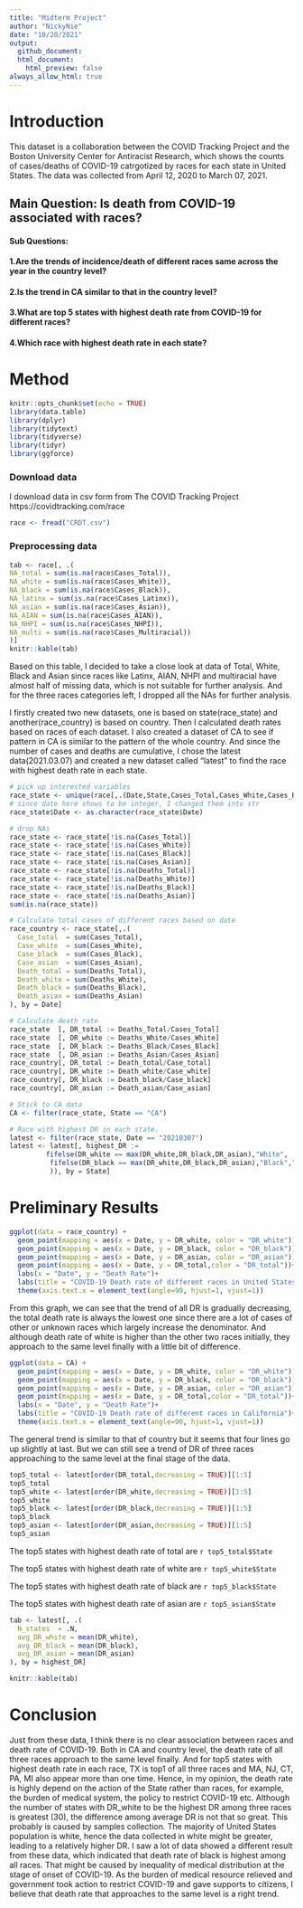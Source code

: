 ```yaml
---
title: "Midterm Project"
author: "NickyNie"
date: "10/20/2021"
output:
  github_document:
  html_document:
    html_preview: false
always_allow_html: true
---
```


# Introduction
This dataset is a collaboration between the COVID Tracking Project and the Boston University Center for Antiracist Research, which shows the counts of cases/deaths of COVID-19 catrgotized by races for each state in United States. The data was collected from April 12, 2020 to March 07, 2021. 

## Main Question: Is death from COVID-19 associated with races?

#### Sub Questions:
#### 1.Are the trends of incidence/death of different races same across the year in the country level?
#### 2.Is the trend in CA similar to that in the country level?
#### 3.What are top 5 states with highest death rate from COVID-19 for different races?
#### 4.Which race with highest death rate in each state?



# Method
```r
knitr::opts_chunk$set(echo = TRUE)
library(data.table)
library(dplyr)
library(tidytext)
library(tidyverse)
library(tidyr)
library(ggforce)
```

### Download data
I download data in csv form from The COVID Tracking Project https://covidtracking.com/race
```r
race <- fread("CRDT.csv")
```

### Preprocessing data

```r
tab <- race[, .(
NA_total = sum(is.na(race$Cases_Total)),
NA_white = sum(is.na(race$Cases_White)),
NA_black = sum(is.na(race$Cases_Black)),
NA_latinx = sum(is.na(race$Cases_Latinx)),
NA_asian = sum(is.na(race$Cases_Asian)),
NA_AIAN = sum(is.na(race$Cases_AIAN)),
NA_NHPI = sum(is.na(race$Cases_NHPI)),
NA_multi = sum(is.na(race$Cases_Multiracial))
)]
knitr::kable(tab)
```

Based on this table, I decided to take a close look at data of Total, White, Black and Asian since races like Latinx, AIAN, NHPI and multiracial have almost half of missing data, which is not suitable for further analysis. And for the three races categories left, I dropped all the NAs for further analysis. 

I firstly created two new datasets, one is based on state(race_state) and another(race_country) is based on country. Then I calculated death rates based on races of each dataset. I also created a dataset of CA to see if pattern in CA is similar to the pattern of the whole country. And since the number of cases and deaths are cumulative, I chose the latest data(2021.03.07) and created a new dataset called "latest" to find the race with highest death rate in each state.


```r
# pick up interested variables
race_state <- unique(race[,.(Date,State,Cases_Total,Cases_White,Cases_Black,Cases_Asian,Deaths_Total,Deaths_White,Deaths_Black,Deaths_Asian)])
# since date here shows to be integer, I changed them into str
race_state$Date <- as.character(race_state$Date)

# drop NAs
race_state <- race_state[!is.na(Cases_Total)]
race_state <- race_state[!is.na(Cases_White)]
race_state <- race_state[!is.na(Cases_Black)]
race_state <- race_state[!is.na(Cases_Asian)]
race_state <- race_state[!is.na(Deaths_Total)]
race_state <- race_state[!is.na(Deaths_White)]
race_state <- race_state[!is.na(Deaths_Black)]
race_state <- race_state[!is.na(Deaths_Asian)]
sum(is.na(race_state))

# Calculate total cases of different races based on date
race_country <- race_state[,.(
  Case_total  = sum(Cases_Total),
  Case_white  = sum(Cases_White),
  Case_black  = sum(Cases_Black),
  Case_asian  = sum(Cases_Asian),
  Death_total = sum(Deaths_Total),
  Death_white = sum(Deaths_White),
  Death_black = sum(Deaths_Black),
  Death_asian = sum(Deaths_Asian)
), by = Date]

# Calculate death rate
race_state  [, DR_total := Deaths_Total/Cases_Total]
race_state  [, DR_white := Deaths_White/Cases_White]
race_state  [, DR_black := Deaths_Black/Cases_Black]
race_state  [, DR_asian := Deaths_Asian/Cases_Asian]
race_country[, DR_total := Death_total/Case_total]
race_country[, DR_white := Death_white/Case_white]
race_country[, DR_black := Death_black/Case_black]
race_country[, DR_asian := Death_asian/Case_asian]

# Stick to CA data
CA <- filter(race_state, State == "CA")

# Race with highest DR in each state.
latest <- filter(race_state, Date == "20210307")
latest <- latest[, highest_DR := 
         fifelse(DR_white == max(DR_white,DR_black,DR_asian),"White",
          fifelse(DR_black == max(DR_white,DR_black,DR_asian),"Black","Asian"
          )), by = State]
```


# Preliminary Results
```r
ggplot(data = race_country) + 
  geom_point(mapping = aes(x = Date, y = DR_white, color = "DR_white"))+
  geom_point(mapping = aes(x = Date, y = DR_black, color = "DR_black"))+
  geom_point(mapping = aes(x = Date, y = DR_asian, color = "DR_asian"))+
  geom_point(mapping = aes(x = Date, y = DR_total,color = "DR_total"))+
  labs(x = "Date", y = "Death Rate")+
  labs(title = "COVID-19 Death rate of different races in United States")+
  theme(axis.text.x = element_text(angle=90, hjust=1, vjust=1))
```

From this graph, we can see that the trend of all DR is gradually decreasing, the total death rate is always the lowest one since there are a lot of cases of other or unknown races which largely increase the denominator. And although death rate of white is higher than the other two races initially, they approach to the same level finally with a little bit of difference.

```r
ggplot(data = CA) + 
  geom_point(mapping = aes(x = Date, y = DR_white, color = "DR_white"))+
  geom_point(mapping = aes(x = Date, y = DR_black, color = "DR_black"))+
  geom_point(mapping = aes(x = Date, y = DR_asian, color = "DR_asian"))+
  geom_point(mapping = aes(x = Date, y = DR_total,color = "DR_total"))+
  labs(x = "Date", y = "Death Rate")+
  labs(title = "COVID-19 Death rate of different races in California")+
  theme(axis.text.x = element_text(angle=90, hjust=1, vjust=1))
```

The general trend is similar to that of country but it seems that four lines go up slightly at last. But we can still see a trend of DR of three races approaching to the same level at the final stage of the data.

```r
top5_total <- latest[order(DR_total,decreasing = TRUE)][1:5]
top5_total
top5_white <- latest[order(DR_white,decreasing = TRUE)][1:5]
top5_white
top5_black <- latest[order(DR_black,decreasing = TRUE)][1:5]
top5_black
top5_asian <- latest[order(DR_asian,decreasing = TRUE)][1:5]
top5_asian
```

The top5 states with highest death rate of total are  `r top5_total$State`

The top5 states with highest death rate of white are  `r top5_white$State`

The top5 states with highest death rate of black are  `r top5_black$State`

The top5 states with highest death rate of asian are  `r top5_asian$State`

```r
tab <- latest[, .(
  N_states  = .N,
  avg_DR_white = mean(DR_white),
  avg_DR_black = mean(DR_black),
  avg_DR_asian = mean(DR_asian)
), by = highest_DR]

knitr::kable(tab)
```


# Conclusion
Just from these data, I think there is no clear association between races and death rate of COVID-19. Both in CA and country level, the death rate of all three races approach to the same level finally. And for top5 states with highest death rate in each race, TX is top1 of all three races and MA, NJ, CT, PA, MI also appear more than one time. Hence, in my opinion, the death rate is highly depend on the action of the State rather than races, for example, the burden of medical system, the policy to restrict COVID-19 etc. Although the number of states with DR_white to be the highest DR among three races is greatest (30), the difference among average DR is not that so great. This probably is caused by samples collection. The majority of United States population is white, hence the data collected in white might be greater, leading to a relatively higher DR.
I saw a lot of data showed a different result from these data, which indicated that death rate of black is highest among all races. That might be caused by inequality of medical distribution at the stage of onset of COVID-19. As the burden of medical resource relieved and government took action to restrict COVID-19 and gave supports to citizens, I believe that death rate that approaches to the same level is a right trend.
